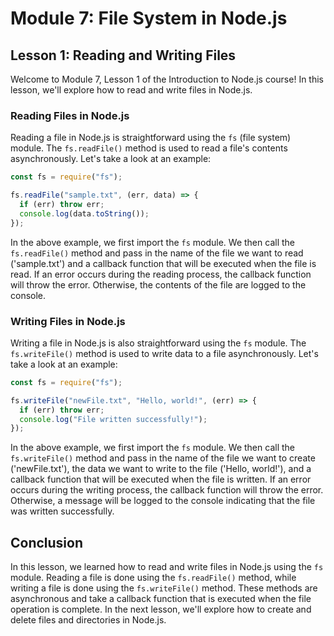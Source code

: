 # Module 7: File System in Node.js

## Lesson 1: Reading and Writing Files

Welcome to Module 7, Lesson 1 of the Introduction to Node.js course! In this lesson, we'll explore how to read and write files in Node.js.

### Reading Files in Node.js

Reading a file in Node.js is straightforward using the `fs` (file system) module. The `fs.readFile()` method is used to read a file's contents asynchronously. Let's take a look at an example:

```javascript
const fs = require("fs");

fs.readFile("sample.txt", (err, data) => {
  if (err) throw err;
  console.log(data.toString());
});
```

In the above example, we first import the `fs` module. We then call the `fs.readFile()` method and pass in the name of the file we want to read ('sample.txt') and a callback function that will be executed when the file is read. If an error occurs during the reading process, the callback function will throw the error. Otherwise, the contents of the file are logged to the console.

### Writing Files in Node.js

Writing a file in Node.js is also straightforward using the `fs` module. The `fs.writeFile()` method is used to write data to a file asynchronously. Let's take a look at an example:

```javascript
const fs = require("fs");

fs.writeFile("newFile.txt", "Hello, world!", (err) => {
  if (err) throw err;
  console.log("File written successfully!");
});
```

In the above example, we first import the `fs` module. We then call the `fs.writeFile()` method and pass in the name of the file we want to create ('newFile.txt'), the data we want to write to the file ('Hello, world!'), and a callback function that will be executed when the file is written. If an error occurs during the writing process, the callback function will throw the error. Otherwise, a message will be logged to the console indicating that the file was written successfully.

## Conclusion

In this lesson, we learned how to read and write files in Node.js using the `fs` module. Reading a file is done using the `fs.readFile()` method, while writing a file is done using the `fs.writeFile()` method. These methods are asynchronous and take a callback function that is executed when the file operation is complete. In the next lesson, we'll explore how to create and delete files and directories in Node.js.

